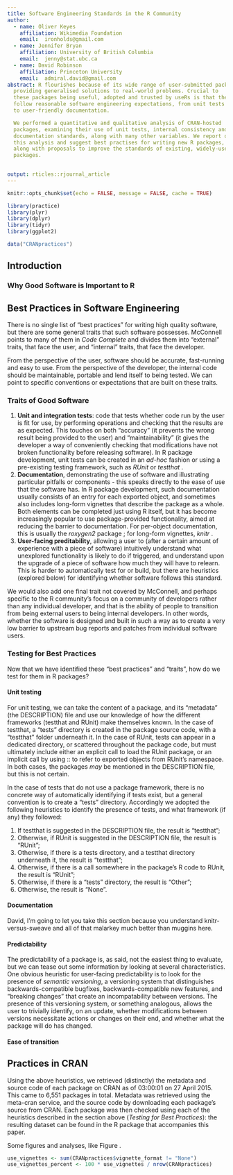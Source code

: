 ```yaml
---
title: Software Engineering Standards in the R Community
author:
  - name: Oliver Keyes
    affiliation: Wikimedia Foundation
    email:  ironholds@gmail.com
  - name: Jennifer Bryan
    affiliation: University of British Columbia
    email:  jenny@stat.ubc.ca
  - name: David Robinson
    affiliation: Princeton University
    email:  admiral.david@gmail.com
abstract: R flourishes because of its wide range of user-submitted packages,
  providing generalised solutions to real-world problems. Crucial to
  these packages being useful, adopted and trusted by useRs is that they
  follow reasonable software engineering expectations, from unit tests
  to user-friendly documentation.

  We performed a quantitative and qualitative analysis of CRAN-hosted
  packages, examining their use of unit tests, internal consistency and
  documentation standards, along with many other variables. We report on
  this analysis and suggest best practises for writing new R packages,
  along with proposals to improve the standards of existing, widely-used
  packages.
  

output: rticles::rjournal_article
---
```


```r
knitr::opts_chunk$set(echo = FALSE, message = FALSE, cache = TRUE)
```

```r
library(practice)
library(plyr)
library(dplyr)
library(tidyr)
library(ggplot2)

data("CRANpractices")
```

## Introduction

### Why Good Software is Important to R

## Best Practices in Software Engineering

There is no single list of "best practices" for writing high quality software, but there are some general traits that such software possesses. McConnell points to many of them in *Code Complete* \citet{codecomplete} and divides them into "external" traits, that face the user, and "internal" traits, that face the developer.

From the perspective of the user, software should be accurate, fast-running and easy to use. From the perspective of the developer, the internal code should be maintainable, portable and lend itself to being tested. We can point to specific conventions or expectations that are built on these traits.

### Traits of Good Software

1. **Unit and integration tests**: code that tests whether code run by the user is fit for use, by performing operations and checking that the results are as expected. This touches on both "accuracy" (it prevents the wrong result being provided to the user) and "maintainability" (it gives the developer a way of conveniently checking that modifications have not broken functionality before releasing software). In R package development, unit tests can be created in an *ad-hoc* fashion or using a pre-existing testing framework, such as *RUnit* \citet{RUnit} or *testthat* \citet{testthat}.
2. **Documentation**, demonstrating the use of software and illustrating particular pitfalls or components - this speaks directly to the ease of use that the software has. In R package development, such documentation usually consists of an entry for each exported object, and sometimes also includes long-form vignettes that describe the package as a whole. Both elements can be completed just using R itself, \citet{R} but it has become increasingly popular to use package-provided functionality, aimed at reducing the barrier to documentation. For per-object documentation, this is usually the *roxygen2* package \citet{roxygen}; for long-form vignettes, *knitr* \citet{knitr}.
3. **User-facing preditability**, allowing a user to (after a certain amount of experience with a piece of software) intuitively understand what unexplored functionality is likely to do if triggered, and understand upon the upgrade of a piece of software how much they will have to relearn. This is harder to automatically test for or build, but there are heuristics (explored below) for identifying whether software follows this standard.

We would also add one final trait not covered by McConnell, and perhaps specific to the R community's focus on a community of developers rather than any individual developer, and that is the ability of people to transition from being external users to being internal developers. In other words, whether the software is designed and built in such a way as to create a very low barrier to upstream bug reports and patches from individual software users.

### Testing for Best Practices

Now that we have identified these "best practices" and "traits", how do we test for them in R packages?

#### Unit testing

For unit testing, we can take the content of a package, and its "metadata" (the DESCRIPTION) file and use our knowledge of how the different frameworks (testthat and RUnit) make themselves known. In the case of testthat, a "tests" directory is created in the package source code, with a "testthat" folder underneath it. In the case of RUnit, tests can appear in a dedicated directory, or scattered throughout the package code, but must ultimately include either an explicit call to load the RUnit package, or an implicit call by using :: to refer to exported objects from RUnit's namespace. In both cases, the packages *may* be mentioned in the DESCRIPTION file, but this is not certain. 

In the case of tests that do not use a package framework, there is no concrete way of automatically identifying if tests exist, but a general convention is to create a "tests" directory. Accordingly we adopted the following heuristics to identify the presence of tests, and what framework (if any) they followed:

1. If testthat is suggested in the DESCRIPTION file, the result is "testthat";
2. Otherwise, if RUnit is suggested in the DESCRIPTION file, the result is "RUnit";
3. Otherwise, if there is a tests directory, and a testthat directory underneath it, the result is "testthat";
4. Otherwise, if there is a call somewhere in the package's R code to RUnit, the result is "RUnit";
5. Otherwise, if there is a "tests" directory, the result is "Other";
6. Otherwise, the result is "None".

#### Documentation

David, I'm going to let you take this section because you understand knitr-versus-sweave and all of that malarkey much better than muggins here.

#### Predictability

The predictability of a package is, as said, not the easiest thing to evaluate, but we can tease out some information by looking at several characteristics. One obvious heuristic for user-facing predictability is to look for the presence of *semantic versioning*, a versioning system that distinguishes backwards-compatible bugfixes, backwards-compatible new features, and "breaking changes" that create an incompatability between versions. The presence of this versioning system, or something analogous, allows the user to trivially identify, on an update, whether modifications between versions necessitate actions or changes on their end, and whether what the package will do has changed.

#### Ease of transition

## Practices in CRAN

Using the above heuristics, we retrieved (distinctly) the metadata and source code of each package on CRAN as of 03:00:01 on 27 April 2015. This came to 6,551 packages in total. Metadata was retrieved using the meta-cran service, and the source code by downloading each package's source from CRAN. Each package was then checked using each of the heuristics described in the section above (*Testing for Best Practices*): the resulting dataset can be found in the R package that accompanies this paper.

Some figures and analyses, like Figure \ref{fig:CRAN_vignettes}.

```r
use_vignettes <- sum(CRANpractices$vignette_format != "None")
use_vignettes_percent <- 100 * use_vignettes / nrow(CRANpractices)
```

\begin{figure}
```r
vignette_count <- CRANpractices %>%
  count(vignette_format, vignette_builder) %>%
  ungroup() %>%
  gather(metric, choice, -n) %>%
  mutate(metric = revalue(metric, c(vignette_format = "Vignette Format",
                                    vignette_builder = "Vignette Builder"))) %>%
  filter(choice != "None") %>%
  mutate(choice = reorder(choice, n, function(x) -mean(x)))

ggplot(vignette_count, aes(choice, n)) +
  geom_bar(stat = "identity") +
  facet_wrap(~ metric, scale = "free", ncol = 2) +
  xlab("Choice") +
  ylab("Number of packages") +
  theme_bw(base_size = 10) +
  theme(axis.text.x = element_text(angle = 90, hjust = 1))
```
\caption{Distribution of the choice of vignette builder and format, among the `r round(use_vignettes_percent, 1)`\% of CRAN packages that use vignettes. \label{fig:CRAN_vignettes}}
\end{figure}

\bibliography{RJreferences}
